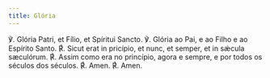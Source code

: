 ```yaml
---
title: Glória
---
```


<div class="side-by-side not-content">
  <span>
    ℣. Glória Patri, et Fílio, et Spíritui Sancto.
  </span>
  <span>
    ℣. Glória ao Pai, e ao Filho e ao Espírito Santo.
  </span>
  <span>
    <span class="text-red-500">℟.</span> Sicut erat in pricípio, et nunc, et
    semper, et in sǽcula sæculórum.
  </span>
  <span>
    <span class="text-red-500">℟.</span> Assim como era no princípio, agora e
    sempre, e por todos os séculos dos séculos.
  </span>
  <span>
    <span class="text-red-500">℟.</span> Amen.
  </span>
  <span>
    <span class="text-red-500">℟.</span> Amen.
  </span>
</div>
